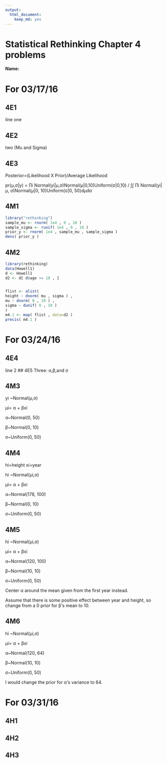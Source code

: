 ```yaml
---
output: 
  html_document: 
    keep_md: yes
---
```

# Statistical Rethinking Chapter 4 problems

__Name:__


# For 03/17/16

## 4E1
line one

## 4E2
two (Mu and Sigma)

## 4E3
Posterior=(Likelihood X Prior)/Average Likelihood

pr(μ,σ|y) = ∏i Normal(yi|μ,σ)Normal(μ|0,10)Uniform(σ|0,10) / ∫∫ ∏i Normal(yi|μ, σ)Normal(μ|0, 10)Uniform(σ|0, 50)dμdσ

## 4M1

```r
library("rethinking")
sample_mu <- rnorm( 1e4 , 0 , 10 )
sample_sigma <- runif( 1e4 , 0 , 10 )
prior_y <- rnorm( 1e4 , sample_mu , sample_sigma )
dens( prior_y )
```

## 4M2

```r
library(rethinking)
data(Howell1)
d <- Howell1
d2 <- d[ d$age >= 18 , ]


flist <- alist(
height ~ dnorm( mu , sigma ) ,
mu ~ dnorm( 0 , 10 ) ,
sigma ~ dunif( 0 , 10 )
)
m4.1 <- map( flist , data=d2 )
precis( m4.1 )
```

# For 03/24/16

## 4E4
line 2
## 4E5
Three: α,β,and σ

## 4M3
yi ~Normal(μ,σ)

μi= α + βxi

α~Normal(0, 50)

β~Normal(0, 10)

σ~Uniform(0, 50)

## 4M4
hi=height
xi=year

hi ~Normal(μi,σ)

μi= α + βxi

α~Normal(178, 100)

β~Normal(0, 10)

σ~Uniform(0, 50)

## 4M5
hi ~Normal(μi,σ)

μi= α + βxi

α~Normal(120, 100)

β~Normal(10, 10)

σ~Uniform(0, 50)

Center α around the mean given from the first year instead.

Assume that there is some positive effect between year and height, so change from a 0 prior for β's mean to 10.

## 4M6
hi ~Normal(μi,σ)

μi= α + βxi

α~Normal(120, 64)

β~Normal(10, 10)

σ~Uniform(0, 50)

I would change the prior for α's variance to 64.

# For 03/31/16

## 4H1

## 4H2

## 4H3
